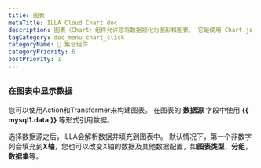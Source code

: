 ```yaml
---
title: 图表
metaTitle: ILLA Cloud Chart doc
description: 图表（Chart）组件允许您将数据视化为图形和图表。 它是使用 Chart.js 构建的。
tagCategory: doc_menu_chart_click
categoryName: 🧬 集合组件
categoryPriority: 6
postPriority: 1
---
```


## <Heading hidden>图表（Chart）</Heading>

### 在图表中显示数据

您可以使用Action和Transformer来构建图表。 在图表的 **数据源** 字段中使用 **{{ mysql1.data }}** 等形式引用数据。 

选择数据源之后，ILLA会解析数据并填充到图表中。 默认情况下，第一个非数字列会填充到**X轴**，您也可以改变X轴的数据及其他数据配置，如**图表类型**，**分组**，**数据集**等。

<img
  src='https://cdn.illacloud.com/official-website/img/docs/assemble/chart1.png'
  alt=""
/>

<img
  src='https://cdn.illacloud.com/official-website/img/docs/assemble/chart2.png'
  alt=""
/>
